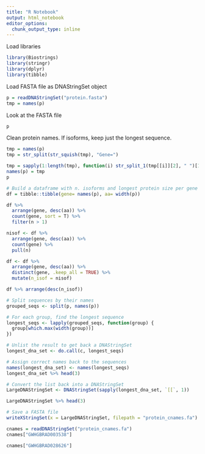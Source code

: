 ```yaml
---
title: "R Notebook"
output: html_notebook
editor_options: 
  chunk_output_type: inline
---
```


Load libraries
```r
library(Biostrings)
library(stringr)
library(dplyr)
library(tibble)
```

Load FASTA file as DNAStringSet object
```r
p = readDNAStringSet("protein.fasta")
tmp = names(p)
```

Look at the FASTA file 
```r
p
```



Clean protein names. If isoforms, keep just the longest sequence. 
```r
tmp = names(p)
tmp = str_split(str_squish(tmp), "Gene=")
```

```r
tmp = sapply(1:length(tmp), function(i) str_split_1(tmp[[i]][2], " ")[1])
names(p) = tmp
p
```


```r
# Build a dataframe with n. isoforms and longest protein size per gene
df = tibble::tibble(gene= names(p), aa= width(p))

df %>% 
  arrange(gene, desc(aa)) %>% 
  count(gene, sort = T) %>% 
  filter(n > 1)

nisof <- df %>% 
  arrange(gene, desc(aa)) %>% 
  count(gene) %>% 
  pull(n)

df <- df %>%  
  arrange(gene, desc(aa)) %>% 
  distinct(gene, .keep_all = TRUE) %>% 
  mutate(n_isof = nisof)

df %>% arrange(desc(n_isof))
```

```r
# Split sequences by their names
grouped_seqs <- split(p, names(p))
```

```r
# For each group, find the longest sequence
longest_seqs <- lapply(grouped_seqs, function(group) {
  group[which.max(width(group))]
})
```

```r
# Unlist the result to get back a DNAStringSet
longest_dna_set <- do.call(c, longest_seqs)
```

```r
# Assign correct names back to the sequences
names(longest_dna_set) <- names(longest_seqs)
longest_dna_set %>% head(3)
```


```r
# Convert the list back into a DNAStringSet
LargeDNAStringSet <- DNAStringSet(sapply(longest_dna_set, `[[`, 1))
```


```r
LargeDNAStringSet %>% head(3)
```

```r
# Save a FASTA file 
writeXStringSet(x = LargeDNAStringSet, filepath = "protein_cnames.fa")
```


```r
cnames = readDNAStringSet("protein_cnames.fa")
cnames["GWHGBRAD003538"]
```

```r
cnames["GWHGBRAD028626"]
```

